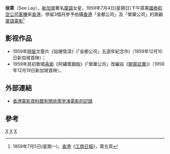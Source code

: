 {{Expand|time=2011-09-04}}
{{tone|time=2011-09-03T11:01:10+00:00}}
'''徐萊'''（See Lay），[[新加坡|新加坡]]著名[[廈門話|廈語]]女星，1959年7月4日(星期日)下午搭乘[[國泰航空公司|國泰航空公司]][[客機|客機]]來[[香港|香港]]，停留3個月參予拍攝[[香港|香港]]「金都公司」及「榮華公司」的兩齣[[廈門話|廈語]][[電影|電影]]<ref>1959年7月5日(星期一)，[[香港|香港]]《[[工商日報|工商日報]]》，第五頁</ref>

== 影视作品 ==
* 1959年[[時裝|時裝]]文藝片《姑嫂情深》(「金都公司」五週年紀念作)（1959年12月10日新加坡首映）；
* 1959年民初歌唱[[喜劇|喜劇]]《阿繡賣胭脂》(「榮華公司」改編自《[[聊齋誌異|聊齋誌異]]》)（1959年12月19日新加坡首映）。

== 外部連結 ==
* [http://ipac.hkfa.lcsd.gov.hk/ipac20/ipac.jsp?session=126D5554924W4.51834&profile=hkfa&uri=link=3100036@!182757@!3100024@!3100036&aspect=basic_search&menu=search&ri=1&source=192.168.110.61@!horizon&term=%E5%BE%90%E8%90%8A%2C&index=NAMEBRP 香港電影資料館有關徐萊參演電影的記錄]{{Dead link|date=2018年6月 |bot=InternetArchiveBot |fix-attempted=no }}

== 參考 ==
<div class="references-small">
<references />
</div>

[[category:新加坡華人|X]]
[[category:新加坡女演員|X]]
[[category:香港電影演員|X]]